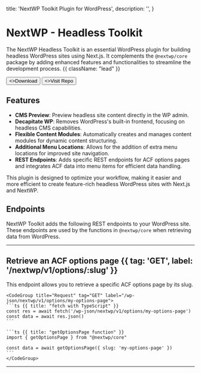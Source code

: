   title: 'NextWP Toolkit Plugin for WordPress',
  description: '',
}

# NextWP - Headless Toolkit

The NextWP Headless Toolkit is an essential WordPress plugin for building headless WordPress sites using Next.js.
It complements the `@nextwp/core` package by adding enhanced features and functionalities to streamline the development process. {{ className: "lead" }}

<div className="not-prose mb-16 mt-6 flex gap-3">
  <Button href="/quickstart" arrow="right">
    <>Download</>
  </Button>
  <Button
    href="https://github.com/CalebBarnes/nextwp/tree/main/wordpress/plugins/nextwp-toolkit"
    target="_blank"
    variant="outline"
  >
    <>Visit Repo</>
  </Button>
</div>

## Features

- **CMS Preview**: Preview headless site content directly in the WP admin.
- **Decapitate WP**: Removes WordPress's built-in frontend, focusing on headless CMS capabilities.
- **Flexible Content Modules**: Automatically creates and manages content modules for dynamic content structuring.
- **Additional Menu Locations**: Allows for the addition of extra menu locations for improved site navigation.
- **REST Endpoints**: Adds specific REST endpoints for ACF options pages and integrates ACF data into menu items for efficient data handling.

This plugin is designed to optimize your workflow, making it easier and more efficient to create feature-rich headless WordPress sites with Next.js and NextWP.

## Endpoints

NextWP Toolkit adds the following REST endpoints to your WordPress site.
These endpoints are used by the functions in `@nextwp/core` when retrieving data from WordPress.

---

## Retrieve an ACF options page {{ tag: 'GET', label: '/nextwp/v1/options/:slug' }}

<Row>
  <Col>
    This endpoint allows you to retrieve a specific ACF options page by its slug. 
  </Col>
  <Col sticky>

    <CodeGroup title="Request" tag="GET" label="/wp-json/nextwp/v1/options/my-options-page">
    ```ts {{ title: "fetch with TypeScript" }}
    const res = await fetch('/wp-json/nextwp/v1/options/my-options-page')
    const data = await res.json()
    ```

    ```ts {{ title: "getOptionsPage function" }}
    import { getOptionsPage } from "@nextwp/core"

    const data = await getOptionsPage({ slug: 'my-options-page' })
    ```
    </CodeGroup>

  </Col>
</Row>

---
